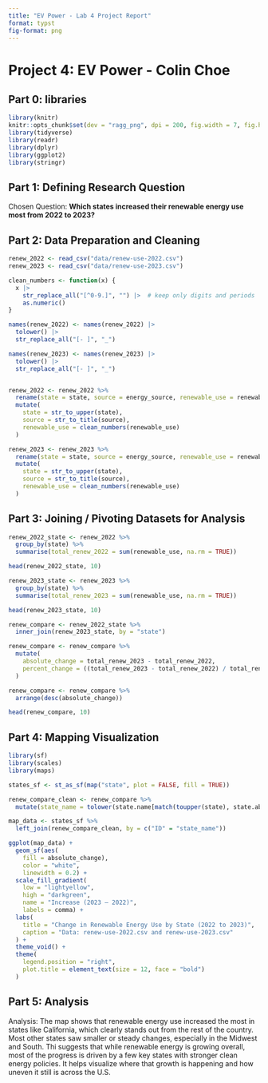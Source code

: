 ```yaml
---
title: "EV Power - Lab 4 Project Report"
format: typst
fig-format: png
---
```


# Project 4: EV Power - Colin Choe

## **Part 0: libraries**

```r
library(knitr)
knitr::opts_chunk$set(dev = "ragg_png", dpi = 200, fig.width = 7, fig.height = 4.3, fig.align = "center")
library(tidyverse)
library(readr)
library(dplyr)
library(ggplot2)
library(stringr)
```

## **Part 1:** **Defining Research Question**

Chosen Question: **Which states increased their renewable energy use most from 2022 to 2023?**

## **Part 2: Data Preparation and Cleaning**

```r
renew_2022 <- read_csv("data/renew-use-2022.csv")
renew_2023 <- read_csv("data/renew-use-2023.csv")

clean_numbers <- function(x) {
  x |>
    str_replace_all("[^0-9.]", "") |>  # keep only digits and periods
    as.numeric()
}

names(renew_2022) <- names(renew_2022) |>
  tolower() |>
  str_replace_all("[- ]", "_")

names(renew_2023) <- names(renew_2023) |>
  tolower() |>
  str_replace_all("[- ]", "_")


renew_2022 <- renew_2022 %>%
  rename(state = state, source = energy_source, renewable_use = renewable_use_2022) %>%
  mutate(
    state = str_to_upper(state),
    source = str_to_title(source),
    renewable_use = clean_numbers(renewable_use)
  )

renew_2023 <- renew_2023 %>%
  rename(state = state, source = energy_source, renewable_use = renewable_use_2023) %>%
  mutate(
    state = str_to_upper(state),
    source = str_to_title(source),
    renewable_use = clean_numbers(renewable_use)
  )
```

## **Part 3: Joining / Pivoting Datasets for Analysis**

```r
renew_2022_state <- renew_2022 %>%
  group_by(state) %>%
  summarise(total_renew_2022 = sum(renewable_use, na.rm = TRUE))

head(renew_2022_state, 10)

renew_2023_state <- renew_2023 %>%
  group_by(state) %>%
  summarise(total_renew_2023 = sum(renewable_use, na.rm = TRUE))

head(renew_2023_state, 10)

renew_compare <- renew_2022_state %>%
  inner_join(renew_2023_state, by = "state")

renew_compare <- renew_compare %>%
  mutate(
    absolute_change = total_renew_2023 - total_renew_2022,
    percent_change = ((total_renew_2023 - total_renew_2022) / total_renew_2022) * 100
  )

renew_compare <- renew_compare %>%
  arrange(desc(absolute_change))

head(renew_compare, 10)
```

## **Part 4: Mapping Visualization**

```r
library(sf)
library(scales)
library(maps)

states_sf <- st_as_sf(map("state", plot = FALSE, fill = TRUE))

renew_compare_clean <- renew_compare %>%
  mutate(state_name = tolower(state.name[match(toupper(state), state.abb)]))

map_data <- states_sf %>%
  left_join(renew_compare_clean, by = c("ID" = "state_name"))

ggplot(map_data) +
  geom_sf(aes(
    fill = absolute_change), 
    color = "white", 
    linewidth = 0.2) +
  scale_fill_gradient(
    low = "lightyellow", 
    high = "darkgreen",
    name = "Increase (2023 – 2022)",
    labels = comma) +
  labs(
    title = "Change in Renewable Energy Use by State (2022 to 2023)",
    caption = "Data: renew-use-2022.csv and renew-use-2023.csv"
  ) +
  theme_void() +
  theme(
    legend.position = "right",
    plot.title = element_text(size = 12, face = "bold")
  )
```

## **Part 5: Analysis**

Analysis: The map shows that renewable energy use increased the most in states like California, which clearly stands out from the rest of the country. Most other states saw smaller or steady changes, especially in the Midwest and South. Thi suggests that while renewable energy is growing overall, most of the progress is driven by a few key states with stronger clean energy policies. It helps visualize where that growth is happening and how uneven it still is across the U.S.
